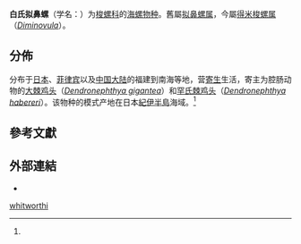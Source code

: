 {{Speciesbox
 | taxon = Diminovula whitworthi
 | authority = Cate, 1973
 | synonyms_ref = {{r|WoRMS_430609}}
 | synonyms = 
*''[[Prionovolva|Prionovolva]] brevis'' <small>{{tsl|en|George Brettingham Sowerby I||Sowerby}}, 1828</small>
*''[[Pseudosimnia|Pseudosimnia]] nubila'' <small>Cate & Azuma in Cate, 1973</small>
*''Pseudosimnia whitworthi'' <small>Cate, 1973</small>
}}

'''白氏拟鼻螺'''（学名：{{lang|la|''Pseudosimnia whitworthi''}}）为[[梭螺科|梭螺科]]的[[海螺|海螺]][[物种|物种]]{{r|id10732}}。舊屬[[拟鼻螺属|拟鼻螺属]]{{r|id10732}}，今屬[[得米梭螺属|得米梭螺属]]（''[[Diminovula|Diminovula]]''）{{r|WoRMS_430609}}。

==分佈==
分布于[[日本|日本]]、[[菲律宾|菲律宾]]以及[[中国大陆|中国大陆]]的福建到南海等地，营[[寄生|寄生]]生活，寄主为腔肠动物的[[大棘鸡头|大棘鸡头]]（''[[Dendronephthya_gigantea|Dendronephthya gigantea]]''）和[[罕氏棘鸡头|罕氏棘鸡头]]（''[[Dendronephthya_habereri|Dendronephthya habereri]]''）{{r|id10732}}。该物种的模式产地在日本[[紀伊半島|紀伊半島]]海域。<ref name='id10732'/>

==參考文獻==
{{reflist |refs=
<ref name='id10732'>{{cite web| url =http://www.bioinfo.cn/db05/BjdwSpecies.php?action=view&id=10732| title =白氏拟鼻螺| work =《中国动物物种编目数据库》| publisher =中国科学院微生物研究所| author =中国科学院动物研究所| accessdate =2009-04-28| deadurl =yes| archiveurl =https://web.archive.org/web/20160305003417/http://www.bioinfo.cn/db05/BjdwSpecies.php?action=view&id=10732| archivedate =2016-03-05}}</ref>
<ref name="WoRMS_430609">{{WoRMS |id=430609 |title=''Diminovula whitworthi'' Cate, 1973 |access-date=2020-02-01 }}</ref>
}}

==外部連結==
{{commonscat|Pseudosimnia whitworthi}}
*{{Wikispecies-inline|Pseudosimnia whitworthi}}
{{Taxonbar|from=Q5277397}}
[[Category:得米梭螺属|whitworthi]]
{{Ovulidae-stub}}